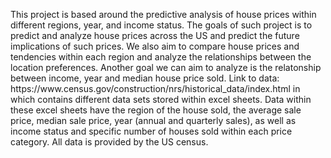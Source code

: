 This project is based around the predictive analysis of house prices within different regions, year, and income status. 
The goals of such project is to predict and analyze house prices across the US and predict the future implications of such prices. We also aim to compare house prices and tendencies within each region and analyze the relationships between the location preferences. Another goal we can aim to analyze is the relatonship between income, year and median house price sold.
Link to data: https://www.census.gov/construction/nrs/historical_data/index.html in which contains different data sets stored within excel sheets.
Data within these excel sheets have the region of the house sold, the average sale price, median sale price, year (annual and quarterly sales), as well as income status and specific number of houses sold within each price category.
All data is provided by the US census.

